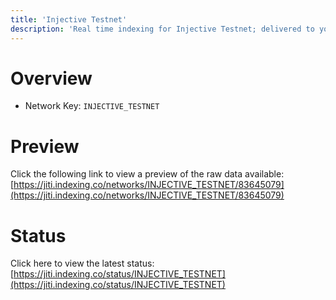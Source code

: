 ```yaml
---
title: 'Injective Testnet'
description: 'Real time indexing for Injective Testnet; delivered to you'
---
```


# Overview
- Network Key: `INJECTIVE_TESTNET`

# Preview
Click the following link to view a preview of the raw data available: [https://jiti.indexing.co/networks/INJECTIVE_TESTNET/83645079](https://jiti.indexing.co/networks/INJECTIVE_TESTNET/83645079)

# Status
Click here to view the latest status: [https://jiti.indexing.co/status/INJECTIVE_TESTNET](https://jiti.indexing.co/status/INJECTIVE_TESTNET)
